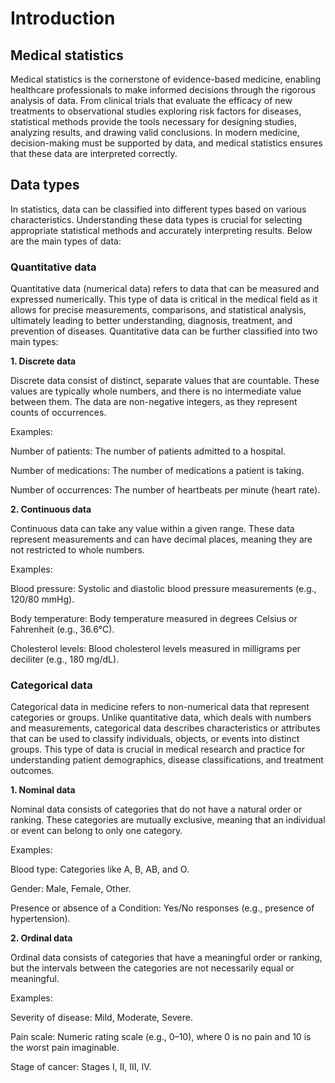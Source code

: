 # Introduction

## Medical statistics

Medical statistics is the cornerstone of evidence-based medicine, enabling healthcare professionals to make informed decisions through the rigorous analysis of data. From clinical trials that evaluate the efficacy of new treatments to observational studies exploring risk factors for diseases, statistical methods provide the tools necessary for designing studies, analyzing results, and drawing valid conclusions. In modern medicine, decision-making must be supported by data, and medical statistics ensures that these data are interpreted correctly.

## Data types

In statistics, data can be classified into different types based on various characteristics. Understanding these data types is crucial for selecting appropriate statistical methods and accurately interpreting results. Below are the main types of data:

### Quantitative data

Quantitative data (numerical data) refers to data that can be measured and expressed numerically. This type of data is critical in the medical field as it allows for precise measurements, comparisons, and statistical analysis, ultimately leading to better understanding, diagnosis, treatment, and prevention of diseases. Quantitative data can be further classified into two main types:

**1. Discrete data**

Discrete data consist of distinct, separate values that are countable. These values are typically whole numbers, and there is no intermediate value between them. The data are non-negative integers, as they represent counts of occurrences.

Examples:

Number of patients: The number of patients admitted to a hospital.

Number of medications: The number of medications a patient is taking.

Number of occurrences: The number of heartbeats per minute (heart rate).

**2. Continuous data**

Continuous data can take any value within a given range. These data represent measurements and can have decimal places, meaning they are not restricted to whole numbers.

Examples:

Blood pressure: Systolic and diastolic blood pressure measurements (e.g., 120/80 mmHg).

Body temperature: Body temperature measured in degrees Celsius or Fahrenheit (e.g., 36.6°C).

Cholesterol levels: Blood cholesterol levels measured in milligrams per deciliter (e.g., 180 mg/dL).

### **Categorical data**

Categorical data in medicine refers to non-numerical data that represent categories or groups. Unlike quantitative data, which deals with numbers and measurements, categorical data describes characteristics or attributes that can be used to classify individuals, objects, or events into distinct groups. This type of data is crucial in medical research and practice for understanding patient demographics, disease classifications, and treatment outcomes.

**1. Nominal data**

Nominal data consists of categories that do not have a natural order or ranking. These categories are mutually exclusive, meaning that an individual or event can belong to only one category.

Examples:

Blood type: Categories like A, B, AB, and O.

Gender: Male, Female, Other.

Presence or absence of a Condition: Yes/No responses (e.g., presence of hypertension).

**2. Ordinal data**

Ordinal data consists of categories that have a meaningful order or ranking, but the intervals between the categories are not necessarily equal or meaningful.

Examples:

Severity of disease: Mild, Moderate, Severe.

Pain scale: Numeric rating scale (e.g., 0–10), where 0 is no pain and 10 is the worst pain imaginable.

Stage of cancer: Stages I, II, III, IV.
